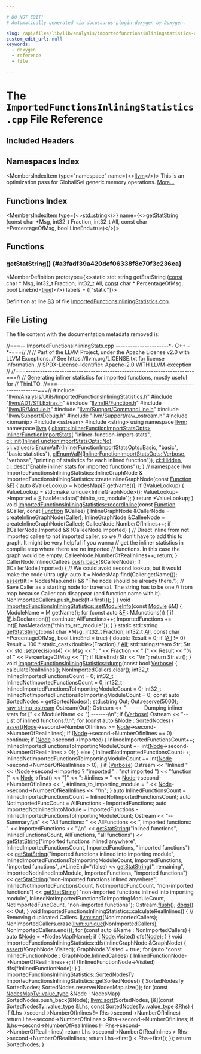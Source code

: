 ```yaml
---

# DO NOT EDIT!
# Automatically generated via docusaurus-plugin-doxygen by Doxygen.

slug: /api/files/lib/lib/analysis/importedfunctionsinliningstatistics-cpp
custom_edit_url: null
keywords:
  - doxygen
  - reference
  - file

---
```





# The `ImportedFunctionsInliningStatistics.cpp` File Reference

<DoxygenPage pluginConfig={pluginConfig}>



## Included Headers

<IncludesList>
<IncludesListItem
  filePath="llvm/Analysis/Utils/ImportedFunctionsInliningStatistics.h"
  permalink="/docs/api/files/include/include/llvm/include/llvm/analysis/include/llvm/analysis/utils/importedfunctionsinliningstatistics-h"
  isLocal="true" />
<IncludesListItem
  filePath="llvm/ADT/STLExtras.h"
  permalink="/docs/api/files/include/include/llvm/include/llvm/adt/stlextras-h"
  isLocal="true" />
<IncludesListItem
  filePath="llvm/IR/Function.h"
  permalink="/docs/api/files/include/include/llvm/include/llvm/ir/function-h"
  isLocal="true" />
<IncludesListItem
  filePath="llvm/IR/Module.h"
  permalink="/docs/api/files/include/include/llvm/include/llvm/ir/module-h"
  isLocal="true" />
<IncludesListItem
  filePath="llvm/Support/CommandLine.h"
  permalink="/docs/api/files/include/include/llvm/include/llvm/support/commandline-h"
  isLocal="true" />
<IncludesListItem
  filePath="llvm/Support/Debug.h"
  permalink="/docs/api/files/include/include/llvm/include/llvm/support/debug-h"
  isLocal="true" />
<IncludesListItem
  filePath="llvm/Support/raw_ostream.h"
  permalink="/docs/api/files/include/include/llvm/include/llvm/support/raw-ostream-h"
  isLocal="true" />
<IncludesListItem
  filePath="iomanip"
  permalink=""
  isLocal="false" />
<IncludesListItem
  filePath="sstream"
  permalink=""
  isLocal="false" />
<IncludesListItem
  filePath="string"
  permalink=""
  isLocal="false" />
</IncludesList>

## Namespaces Index

<MembersIndex>

<MembersIndexItem
  type="namespace"
  name={<><a href="/docs/api/namespaces/llvm">llvm</a></>}>
This is an optimization pass for GlobalISel generic memory operations. <a href="/docs/api/namespaces/llvm/#details">More...</a>
</MembersIndexItem>

</MembersIndex>

## Functions Index

<MembersIndex>

<MembersIndexItem
  type={<><a href="/docs/api/files/include/include/llvm/include/llvm/demangle/itaniumdemangle-h/#ae2b0d0345572d6718e219aa76d1d54edab45cffe084dd3d20d928bee85e7b0f21">std::string</a></>}
  name={<><a href="#a3fadf39a420def06338f8c70f3c236ea">getStatString</a> (const char &#42;Msg, int32&#95;t Fraction, int32&#95;t All, const char &#42;PercentageOfMsg, bool LineEnd=true)</>}>
</MembersIndexItem>

</MembersIndex>


<SectionDefinition>

## Functions

### getStatString() {#a3fadf39a420def06338f8c70f3c236ea}

<MemberDefinition
  prototype={<>static std::string getStatString (<a href="/docs/api/files/lib/lib/target/lib/target/aarch64/aarch64promoteconstant-cpp/#a90f8350fecae261c25be85d38b451bff">const</a> char &#42; Msg, int32&#95;t Fraction, int32&#95;t All, <a href="/docs/api/files/lib/lib/target/lib/target/aarch64/aarch64promoteconstant-cpp/#a90f8350fecae261c25be85d38b451bff">const</a> char &#42; PercentageOfMsg, bool LineEnd=<a href="/docs/api/files/lib/lib/analysis/basicaliasanalysis-cpp/#af6d5cafbdfc5313e65d990120021a3ec">true</a>)</>}
  labels = {["static"]}>

Definition at line <a href="#l00083">83</a> of file <a href="/docs/api/files/lib/lib/analysis/importedfunctionsinliningstatistics-cpp">ImportedFunctionsInliningStatistics.cpp</a>.
</MemberDefinition>

</SectionDefinition>

## File Listing

The file content with the documentation metadata removed is:

<ProgramListing>

<Link id="l00001" /><CodeLine lineNumber="1"><span class="doxyHighlightComment">//===-- ImportedFunctionsInliningStats.cpp ----------------------&#42;- C++ -&#42;-===//</span></CodeLine>
<Link id="l00002" /><CodeLine lineNumber="2"><span class="doxyHighlightComment">//</span></CodeLine>
<Link id="l00003" /><CodeLine lineNumber="3"><span class="doxyHighlightComment">// Part of the LLVM Project, under the Apache License v2.0 with LLVM Exceptions.</span></CodeLine>
<Link id="l00004" /><CodeLine lineNumber="4"><span class="doxyHighlightComment">// See https://llvm.org/LICENSE.txt for license information.</span></CodeLine>
<Link id="l00005" /><CodeLine lineNumber="5"><span class="doxyHighlightComment">// SPDX-License-Identifier: Apache-2.0 WITH LLVM-exception</span></CodeLine>
<Link id="l00006" /><CodeLine lineNumber="6"><span class="doxyHighlightComment">//</span></CodeLine>
<Link id="l00007" /><CodeLine lineNumber="7"><span class="doxyHighlightComment">//===----------------------------------------------------------------------===//</span></CodeLine>
<Link id="l00008" /><CodeLine lineNumber="8"><span class="doxyHighlightComment">// Generating inliner statistics for imported functions, mostly useful for</span></CodeLine>
<Link id="l00009" /><CodeLine lineNumber="9"><span class="doxyHighlightComment">// ThinLTO.</span></CodeLine>
<Link id="l00010" /><CodeLine lineNumber="10"><span class="doxyHighlightComment">//===----------------------------------------------------------------------===//</span></CodeLine>
<Link id="l00011" /><CodeLine lineNumber="11"></CodeLine>
<Link id="l00012" /><CodeLine lineNumber="12"><span class="doxyHighlightPreprocessor">#include &quot;<a href="/docs/api/files/include/include/llvm/include/llvm/analysis/include/llvm/analysis/utils/importedfunctionsinliningstatistics-h">llvm/Analysis/Utils/ImportedFunctionsInliningStatistics.h</a>&quot;</span></CodeLine>
<Link id="l00013" /><CodeLine lineNumber="13"><span class="doxyHighlightPreprocessor">#include &quot;<a href="/docs/api/files/include/include/llvm/include/llvm/adt/stlextras-h">llvm/ADT/STLExtras.h</a>&quot;</span></CodeLine>
<Link id="l00014" /><CodeLine lineNumber="14"><span class="doxyHighlightPreprocessor">#include &quot;<a href="/docs/api/files/include/include/llvm/include/llvm/ir/function-h">llvm/IR/Function.h</a>&quot;</span></CodeLine>
<Link id="l00015" /><CodeLine lineNumber="15"><span class="doxyHighlightPreprocessor">#include &quot;<a href="/docs/api/files/include/include/llvm/include/llvm/ir/module-h">llvm/IR/Module.h</a>&quot;</span></CodeLine>
<Link id="l00016" /><CodeLine lineNumber="16"><span class="doxyHighlightPreprocessor">#include &quot;<a href="/docs/api/files/include/include/llvm/include/llvm/support/commandline-h">llvm/Support/CommandLine.h</a>&quot;</span></CodeLine>
<Link id="l00017" /><CodeLine lineNumber="17"><span class="doxyHighlightPreprocessor">#include &quot;<a href="/docs/api/files/include/include/llvm/include/llvm/support/debug-h">llvm/Support/Debug.h</a>&quot;</span></CodeLine>
<Link id="l00018" /><CodeLine lineNumber="18"><span class="doxyHighlightPreprocessor">#include &quot;<a href="/docs/api/files/include/include/llvm/include/llvm/support/raw-ostream-h">llvm/Support/raw&#95;ostream.h</a>&quot;</span></CodeLine>
<Link id="l00019" /><CodeLine lineNumber="19"><span class="doxyHighlightPreprocessor">#include &lt;iomanip&gt;</span></CodeLine>
<Link id="l00020" /><CodeLine lineNumber="20"><span class="doxyHighlightPreprocessor">#include &lt;sstream&gt;</span></CodeLine>
<Link id="l00021" /><CodeLine lineNumber="21"><span class="doxyHighlightPreprocessor">#include &lt;string&gt;</span></CodeLine>
<Link id="l00022" /><CodeLine lineNumber="22"></CodeLine>
<Link id="l00023" /><CodeLine lineNumber="23"><span class="doxyHighlightKeyword">using namespace </span><span class="doxyHighlight"><a href="/docs/api/namespaces/llvm">llvm</a>;</span></CodeLine>
<Link id="l00024" /><CodeLine lineNumber="24"></CodeLine>
<Link id="l00025" /><CodeLine lineNumber="25"><span class="doxyHighlightKeyword">namespace </span><span class="doxyHighlight"><a href="/docs/api/namespaces/llvm">llvm</a> &#123;</span></CodeLine>
<Link id="l00026" /><CodeLine lineNumber="26"><span class="doxyHighlight"><a href="/docs/api/classes/llvm/cl/opt">cl::opt&lt;InlinerFunctionImportStatsOpts&gt;</a> <a href="/docs/api/namespaces/llvm/#aadbd3f8e31479a825eb9f2e0dcdd4bbf">InlinerFunctionImportStats</a>(</span></CodeLine>
<Link id="l00027" /><CodeLine lineNumber="27"><span class="doxyHighlight">    </span><span class="doxyHighlightStringLiteral">&quot;inliner-function-import-stats&quot;</span><span class="doxyHighlight">,</span></CodeLine>
<Link id="l00028" /><CodeLine lineNumber="28"><span class="doxyHighlight">    <a href="/docs/api/namespaces/llvm/cl/#ac12e6a8f3a1b511f0dee2ed6de0ae806">cl::init</a>(<a href="/docs/api/namespaces/llvm/#adacba4cb06d1dd9232ee3d2d49a44d8fabafd7322c6e97d25b6299b5d6fe8920b">InlinerFunctionImportStatsOpts::No</a>),</span></CodeLine>
<Link id="l00029" /><CodeLine lineNumber="29"><span class="doxyHighlight">    <a href="/docs/api/namespaces/llvm/cl/#a8fa743aa76b6902028f8a643dfb87171">cl::values</a>(<a href="/docs/api/files/include/include/llvm/include/llvm/support/commandline-h/#a187fd767976b311c09dff5e05ac0c1bc">clEnumValN</a>(<a href="/docs/api/namespaces/llvm/#adacba4cb06d1dd9232ee3d2d49a44d8fa972e73b7a882d0802a4e3a16946a2f94">InlinerFunctionImportStatsOpts::Basic</a>, </span><span class="doxyHighlightStringLiteral">&quot;basic&quot;</span><span class="doxyHighlight">,</span></CodeLine>
<Link id="l00030" /><CodeLine lineNumber="30"><span class="doxyHighlight">                          </span><span class="doxyHighlightStringLiteral">&quot;basic statistics&quot;</span><span class="doxyHighlight">),</span></CodeLine>
<Link id="l00031" /><CodeLine lineNumber="31"><span class="doxyHighlight">               <a href="/docs/api/files/include/include/llvm/include/llvm/support/commandline-h/#a187fd767976b311c09dff5e05ac0c1bc">clEnumValN</a>(<a href="/docs/api/namespaces/llvm/#adacba4cb06d1dd9232ee3d2d49a44d8fad4a9fa383ab700c5bdd6f31cf7df0faf">InlinerFunctionImportStatsOpts::Verbose</a>, </span><span class="doxyHighlightStringLiteral">&quot;verbose&quot;</span><span class="doxyHighlight">,</span></CodeLine>
<Link id="l00032" /><CodeLine lineNumber="32"><span class="doxyHighlight">                          </span><span class="doxyHighlightStringLiteral">&quot;printing of statistics for each inlined function&quot;</span><span class="doxyHighlight">)),</span></CodeLine>
<Link id="l00033" /><CodeLine lineNumber="33"><span class="doxyHighlight">    <a href="/docs/api/namespaces/llvm/cl/#a68075925a54790e71ca790e1d4f21a40a263ac008d8d31f13ce460395fc4cf7e6">cl::Hidden</a>, <a href="/docs/api/structs/llvm/cl/desc">cl::desc</a>(</span><span class="doxyHighlightStringLiteral">&quot;Enable inliner stats for imported functions&quot;</span><span class="doxyHighlight">));</span></CodeLine>
<Link id="l00034" /><CodeLine lineNumber="34"><span class="doxyHighlight">&#125; </span><span class="doxyHighlightComment">// namespace llvm</span></CodeLine>
<Link id="l00035" /><CodeLine lineNumber="35"></CodeLine>
<Link id="l00036" /><CodeLine lineNumber="36"><span class="doxyHighlight">ImportedFunctionsInliningStatistics::InlineGraphNode &amp;</span></CodeLine>
<Link id="l00037" /><CodeLine lineNumber="37"><span class="doxyHighlight">ImportedFunctionsInliningStatistics::createInlineGraphNode(</span><span class="doxyHighlightKeyword">const</span><span class="doxyHighlight"> <a href="/docs/api/classes/llvm/function">Function</a> &amp;<a href="/docs/api/files/lib/lib/support/md5-cpp/#a96d73bbd7af15cb1fc38c3f4a3bd82e9">F</a>) &#123;</span></CodeLine>
<Link id="l00038" /><CodeLine lineNumber="38"></CodeLine>
<Link id="l00039" /><CodeLine lineNumber="39"><span class="doxyHighlight">  </span><span class="doxyHighlightKeyword">auto</span><span class="doxyHighlight"> &amp;ValueLookup = NodesMap&#91;<a href="/docs/api/files/lib/lib/support/md5-cpp/#a96d73bbd7af15cb1fc38c3f4a3bd82e9">F</a>.getName()&#93;;</span></CodeLine>
<Link id="l00040" /><CodeLine lineNumber="40"><span class="doxyHighlight">  </span><span class="doxyHighlightKeywordFlow">if</span><span class="doxyHighlight"> (!ValueLookup) &#123;</span></CodeLine>
<Link id="l00041" /><CodeLine lineNumber="41"><span class="doxyHighlight">    ValueLookup = std::make&#95;unique&lt;InlineGraphNode&gt;();</span></CodeLine>
<Link id="l00042" /><CodeLine lineNumber="42"><span class="doxyHighlight">    ValueLookup-&gt;Imported = <a href="/docs/api/files/lib/lib/support/md5-cpp/#a96d73bbd7af15cb1fc38c3f4a3bd82e9">F</a>.hasMetadata(</span><span class="doxyHighlightStringLiteral">&quot;thinlto&#95;src&#95;module&quot;</span><span class="doxyHighlight">);</span></CodeLine>
<Link id="l00043" /><CodeLine lineNumber="43"><span class="doxyHighlight">  &#125;</span></CodeLine>
<Link id="l00044" /><CodeLine lineNumber="44"><span class="doxyHighlight">  </span><span class="doxyHighlightKeywordFlow">return</span><span class="doxyHighlight"> &#42;ValueLookup;</span></CodeLine>
<Link id="l00045" /><CodeLine lineNumber="45"><span class="doxyHighlight">&#125;</span></CodeLine>
<Link id="l00046" /><CodeLine lineNumber="46"></CodeLine>
<Link id="l00047" /><CodeLine lineNumber="47" lineLink="/docs/api/classes/llvm/importedfunctionsinliningstatistics/#a869c36ec45c584dfa6f3d914d230b15f"><span class="doxyHighlightKeywordType">void</span><span class="doxyHighlight"> <a href="/docs/api/classes/llvm/importedfunctionsinliningstatistics/#a869c36ec45c584dfa6f3d914d230b15f">ImportedFunctionsInliningStatistics::recordInline</a>(</span><span class="doxyHighlightKeyword">const</span><span class="doxyHighlight"> <a href="/docs/api/classes/llvm/function">Function</a> &amp;Caller,</span></CodeLine>
<Link id="l00048" /><CodeLine lineNumber="48"><span class="doxyHighlight">                                                       </span><span class="doxyHighlightKeyword">const</span><span class="doxyHighlight"> <a href="/docs/api/classes/llvm/function">Function</a> &amp;Callee) &#123;</span></CodeLine>
<Link id="l00049" /><CodeLine lineNumber="49"></CodeLine>
<Link id="l00050" /><CodeLine lineNumber="50"><span class="doxyHighlight">  InlineGraphNode &amp;CallerNode = createInlineGraphNode(Caller);</span></CodeLine>
<Link id="l00051" /><CodeLine lineNumber="51"><span class="doxyHighlight">  InlineGraphNode &amp;CalleeNode = createInlineGraphNode(Callee);</span></CodeLine>
<Link id="l00052" /><CodeLine lineNumber="52"><span class="doxyHighlight">  CalleeNode.NumberOfInlines++;</span></CodeLine>
<Link id="l00053" /><CodeLine lineNumber="53"></CodeLine>
<Link id="l00054" /><CodeLine lineNumber="54"><span class="doxyHighlight">  </span><span class="doxyHighlightKeywordFlow">if</span><span class="doxyHighlight"> (!CallerNode.Imported &amp;&amp; !CalleeNode.Imported) &#123;</span></CodeLine>
<Link id="l00055" /><CodeLine lineNumber="55"><span class="doxyHighlight">    </span><span class="doxyHighlightComment">// Direct inline from not imported callee to not imported caller, so we</span></CodeLine>
<Link id="l00056" /><CodeLine lineNumber="56"><span class="doxyHighlight">    </span><span class="doxyHighlightComment">// don&#39;t have to add this to graph. It might be very helpful if you wanna</span></CodeLine>
<Link id="l00057" /><CodeLine lineNumber="57"><span class="doxyHighlight">    </span><span class="doxyHighlightComment">// get the inliner statistics in compile step where there are no imported</span></CodeLine>
<Link id="l00058" /><CodeLine lineNumber="58"><span class="doxyHighlight">    </span><span class="doxyHighlightComment">// functions. In this case the graph would be empty.</span></CodeLine>
<Link id="l00059" /><CodeLine lineNumber="59"><span class="doxyHighlight">    CalleeNode.NumberOfRealInlines++;</span></CodeLine>
<Link id="l00060" /><CodeLine lineNumber="60"><span class="doxyHighlight">    </span><span class="doxyHighlightKeywordFlow">return</span><span class="doxyHighlight">;</span></CodeLine>
<Link id="l00061" /><CodeLine lineNumber="61"><span class="doxyHighlight">  &#125;</span></CodeLine>
<Link id="l00062" /><CodeLine lineNumber="62"></CodeLine>
<Link id="l00063" /><CodeLine lineNumber="63"><span class="doxyHighlight">  CallerNode.InlinedCallees.<a href="/docs/api/classes/llvm/smallvectortemplatebase/#af42bfbc067df27c19ee2fc859df58799">push&#95;back</a>(&amp;CalleeNode);</span></CodeLine>
<Link id="l00064" /><CodeLine lineNumber="64"><span class="doxyHighlight">  </span><span class="doxyHighlightKeywordFlow">if</span><span class="doxyHighlight"> (!CallerNode.Imported) &#123;</span></CodeLine>
<Link id="l00065" /><CodeLine lineNumber="65"><span class="doxyHighlight">    </span><span class="doxyHighlightComment">// We could avoid second lookup, but it would make the code ultra ugly.</span></CodeLine>
<Link id="l00066" /><CodeLine lineNumber="66"><span class="doxyHighlight">    </span><span class="doxyHighlightKeyword">auto</span><span class="doxyHighlight"> It = NodesMap.find(Caller.getName());</span></CodeLine>
<Link id="l00067" /><CodeLine lineNumber="67"><span class="doxyHighlight">    <a href="/docs/api/files/lib/lib/target/lib/target/amdgpu/silowercontrolflow-cpp/#a4868c5d81c5ccc98c47aeab6244346a0">assert</a>(It != NodesMap.end() &amp;&amp; </span><span class="doxyHighlightStringLiteral">&quot;The node should be already there.&quot;</span><span class="doxyHighlight">);</span></CodeLine>
<Link id="l00068" /><CodeLine lineNumber="68"><span class="doxyHighlight">    </span><span class="doxyHighlightComment">// Save Caller as a starting node for traversal. The string has to be one</span></CodeLine>
<Link id="l00069" /><CodeLine lineNumber="69"><span class="doxyHighlight">    </span><span class="doxyHighlightComment">// from map because Caller can disappear (and function name with it).</span></CodeLine>
<Link id="l00070" /><CodeLine lineNumber="70"><span class="doxyHighlight">    NonImportedCallers.push&#95;back(It-&gt;first());</span></CodeLine>
<Link id="l00071" /><CodeLine lineNumber="71"><span class="doxyHighlight">  &#125;</span></CodeLine>
<Link id="l00072" /><CodeLine lineNumber="72"><span class="doxyHighlight">&#125;</span></CodeLine>
<Link id="l00073" /><CodeLine lineNumber="73"></CodeLine>
<Link id="l00074" /><CodeLine lineNumber="74" lineLink="/docs/api/classes/llvm/importedfunctionsinliningstatistics/#a00fe0b2043a8218ede17ada91d286272"><span class="doxyHighlightKeywordType">void</span><span class="doxyHighlight"> <a href="/docs/api/classes/llvm/importedfunctionsinliningstatistics/#a00fe0b2043a8218ede17ada91d286272">ImportedFunctionsInliningStatistics::setModuleInfo</a>(</span><span class="doxyHighlightKeyword">const</span><span class="doxyHighlight"> <a href="/docs/api/classes/llvm/module">Module</a> &amp;M) &#123;</span></CodeLine>
<Link id="l00075" /><CodeLine lineNumber="75"><span class="doxyHighlight">  ModuleName = M.getName();</span></CodeLine>
<Link id="l00076" /><CodeLine lineNumber="76"><span class="doxyHighlight">  </span><span class="doxyHighlightKeywordFlow">for</span><span class="doxyHighlight"> (</span><span class="doxyHighlightKeyword">const</span><span class="doxyHighlight"> </span><span class="doxyHighlightKeyword">auto</span><span class="doxyHighlight"> &amp;<a href="/docs/api/files/lib/lib/support/md5-cpp/#a96d73bbd7af15cb1fc38c3f4a3bd82e9">F</a> : M.functions()) &#123;</span></CodeLine>
<Link id="l00077" /><CodeLine lineNumber="77"><span class="doxyHighlight">    </span><span class="doxyHighlightKeywordFlow">if</span><span class="doxyHighlight"> (<a href="/docs/api/files/lib/lib/support/md5-cpp/#a96d73bbd7af15cb1fc38c3f4a3bd82e9">F</a>.isDeclaration())</span></CodeLine>
<Link id="l00078" /><CodeLine lineNumber="78"><span class="doxyHighlight">      </span><span class="doxyHighlightKeywordFlow">continue</span><span class="doxyHighlight">;</span></CodeLine>
<Link id="l00079" /><CodeLine lineNumber="79"><span class="doxyHighlight">    AllFunctions++;</span></CodeLine>
<Link id="l00080" /><CodeLine lineNumber="80"><span class="doxyHighlight">    ImportedFunctions += int(<a href="/docs/api/files/lib/lib/support/md5-cpp/#a96d73bbd7af15cb1fc38c3f4a3bd82e9">F</a>.hasMetadata(</span><span class="doxyHighlightStringLiteral">&quot;thinlto&#95;src&#95;module&quot;</span><span class="doxyHighlight">));</span></CodeLine>
<Link id="l00081" /><CodeLine lineNumber="81"><span class="doxyHighlight">  &#125;</span></CodeLine>
<Link id="l00082" /><CodeLine lineNumber="82"><span class="doxyHighlight">&#125;</span></CodeLine>
<Link id="l00083" /><CodeLine lineNumber="83" lineLink="#a3fadf39a420def06338f8c70f3c236ea"><span class="doxyHighlightKeyword">static</span><span class="doxyHighlight"> std::string <a href="#a3fadf39a420def06338f8c70f3c236ea">getStatString</a>(</span><span class="doxyHighlightKeyword">const</span><span class="doxyHighlight"> </span><span class="doxyHighlightKeywordType">char</span><span class="doxyHighlight"> &#42;Msg, int32&#95;t Fraction, int32&#95;t <a href="/docs/api/namespaces/llvm/#a230980cf62b697d22ffdda32f6118e27ab1c94ca2fbc3e78fc30069c8d0f01680">All</a>,</span></CodeLine>
<Link id="l00084" /><CodeLine lineNumber="84"><span class="doxyHighlight">                                 </span><span class="doxyHighlightKeyword">const</span><span class="doxyHighlight"> </span><span class="doxyHighlightKeywordType">char</span><span class="doxyHighlight"> &#42;PercentageOfMsg,</span></CodeLine>
<Link id="l00085" /><CodeLine lineNumber="85"><span class="doxyHighlight">                                 </span><span class="doxyHighlightKeywordType">bool</span><span class="doxyHighlight"> LineEnd = </span><span class="doxyHighlightKeyword">true</span><span class="doxyHighlight">) &#123;</span></CodeLine>
<Link id="l00086" /><CodeLine lineNumber="86"><span class="doxyHighlight">  </span><span class="doxyHighlightKeywordType">double</span><span class="doxyHighlight"> Result = 0;</span></CodeLine>
<Link id="l00087" /><CodeLine lineNumber="87"><span class="doxyHighlight">  </span><span class="doxyHighlightKeywordFlow">if</span><span class="doxyHighlight"> (<a href="/docs/api/namespaces/llvm/#a230980cf62b697d22ffdda32f6118e27ab1c94ca2fbc3e78fc30069c8d0f01680">All</a> != 0)</span></CodeLine>
<Link id="l00088" /><CodeLine lineNumber="88"><span class="doxyHighlight">    Result = 100 &#42; </span><span class="doxyHighlightKeyword">static&#95;cast&lt;</span><span class="doxyHighlightKeywordType">double</span><span class="doxyHighlightKeyword">&gt;</span><span class="doxyHighlight">(Fraction) / <a href="/docs/api/namespaces/llvm/#a230980cf62b697d22ffdda32f6118e27ab1c94ca2fbc3e78fc30069c8d0f01680">All</a>;</span></CodeLine>
<Link id="l00089" /><CodeLine lineNumber="89"></CodeLine>
<Link id="l00090" /><CodeLine lineNumber="90"><span class="doxyHighlight">  std::stringstream Str;</span></CodeLine>
<Link id="l00091" /><CodeLine lineNumber="91"><span class="doxyHighlight">  Str &lt;&lt; std::setprecision(4) &lt;&lt; Msg &lt;&lt; </span><span class="doxyHighlightStringLiteral">&quot;: &quot;</span><span class="doxyHighlight"> &lt;&lt; Fraction &lt;&lt; </span><span class="doxyHighlightStringLiteral">&quot; &#91;&quot;</span><span class="doxyHighlight"> &lt;&lt; Result</span></CodeLine>
<Link id="l00092" /><CodeLine lineNumber="92"><span class="doxyHighlight">      &lt;&lt; </span><span class="doxyHighlightStringLiteral">&quot;% of &quot;</span><span class="doxyHighlight"> &lt;&lt; PercentageOfMsg &lt;&lt; </span><span class="doxyHighlightStringLiteral">&quot;&#93;&quot;</span><span class="doxyHighlight">;</span></CodeLine>
<Link id="l00093" /><CodeLine lineNumber="93"><span class="doxyHighlight">  </span><span class="doxyHighlightKeywordFlow">if</span><span class="doxyHighlight"> (LineEnd)</span></CodeLine>
<Link id="l00094" /><CodeLine lineNumber="94"><span class="doxyHighlight">    Str &lt;&lt; </span><span class="doxyHighlightStringLiteral">&quot;\\n&quot;</span><span class="doxyHighlight">;</span></CodeLine>
<Link id="l00095" /><CodeLine lineNumber="95"><span class="doxyHighlight">  </span><span class="doxyHighlightKeywordFlow">return</span><span class="doxyHighlight"> Str.str();</span></CodeLine>
<Link id="l00096" /><CodeLine lineNumber="96"><span class="doxyHighlight">&#125;</span></CodeLine>
<Link id="l00097" /><CodeLine lineNumber="97"></CodeLine>
<Link id="l00098" /><CodeLine lineNumber="98" lineLink="/docs/api/classes/llvm/importedfunctionsinliningstatistics/#a776e5ef304e07acc5bbbf585443459a4"><span class="doxyHighlightKeywordType">void</span><span class="doxyHighlight"> <a href="/docs/api/classes/llvm/importedfunctionsinliningstatistics/#a776e5ef304e07acc5bbbf585443459a4">ImportedFunctionsInliningStatistics::dump</a>(</span><span class="doxyHighlightKeyword">const</span><span class="doxyHighlight"> </span><span class="doxyHighlightKeywordType">bool</span><span class="doxyHighlight"> <a href="/docs/api/namespaces/llvm/#adacba4cb06d1dd9232ee3d2d49a44d8fad4a9fa383ab700c5bdd6f31cf7df0faf">Verbose</a>) &#123;</span></CodeLine>
<Link id="l00099" /><CodeLine lineNumber="99"><span class="doxyHighlight">  calculateRealInlines();</span></CodeLine>
<Link id="l00100" /><CodeLine lineNumber="100"><span class="doxyHighlight">  NonImportedCallers.clear();</span></CodeLine>
<Link id="l00101" /><CodeLine lineNumber="101"></CodeLine>
<Link id="l00102" /><CodeLine lineNumber="102"><span class="doxyHighlight">  int32&#95;t InlinedImportedFunctionsCount = 0;</span></CodeLine>
<Link id="l00103" /><CodeLine lineNumber="103"><span class="doxyHighlight">  int32&#95;t InlinedNotImportedFunctionsCount = 0;</span></CodeLine>
<Link id="l00104" /><CodeLine lineNumber="104"></CodeLine>
<Link id="l00105" /><CodeLine lineNumber="105"><span class="doxyHighlight">  int32&#95;t InlinedImportedFunctionsToImportingModuleCount = 0;</span></CodeLine>
<Link id="l00106" /><CodeLine lineNumber="106"><span class="doxyHighlight">  int32&#95;t InlinedNotImportedFunctionsToImportingModuleCount = 0;</span></CodeLine>
<Link id="l00107" /><CodeLine lineNumber="107"></CodeLine>
<Link id="l00108" /><CodeLine lineNumber="108"><span class="doxyHighlight">  </span><span class="doxyHighlightKeyword">const</span><span class="doxyHighlight"> </span><span class="doxyHighlightKeyword">auto</span><span class="doxyHighlight"> SortedNodes = getSortedNodes();</span></CodeLine>
<Link id="l00109" /><CodeLine lineNumber="109"><span class="doxyHighlight">  std::string Out;</span></CodeLine>
<Link id="l00110" /><CodeLine lineNumber="110"><span class="doxyHighlight">  Out.reserve(5000);</span></CodeLine>
<Link id="l00111" /><CodeLine lineNumber="111"><span class="doxyHighlight">  <a href="/docs/api/classes/llvm/raw-string-ostream">raw&#95;string&#95;ostream</a> Ostream(Out);</span></CodeLine>
<Link id="l00112" /><CodeLine lineNumber="112"></CodeLine>
<Link id="l00113" /><CodeLine lineNumber="113"><span class="doxyHighlight">  Ostream &lt;&lt; </span><span class="doxyHighlightStringLiteral">&quot;------- Dumping inliner stats for &#91;&quot;</span><span class="doxyHighlight"> &lt;&lt; ModuleName</span></CodeLine>
<Link id="l00114" /><CodeLine lineNumber="114"><span class="doxyHighlight">          &lt;&lt; </span><span class="doxyHighlightStringLiteral">&quot;&#93; -------\\n&quot;</span><span class="doxyHighlight">;</span></CodeLine>
<Link id="l00115" /><CodeLine lineNumber="115"></CodeLine>
<Link id="l00116" /><CodeLine lineNumber="116"><span class="doxyHighlight">  </span><span class="doxyHighlightKeywordFlow">if</span><span class="doxyHighlight"> (<a href="/docs/api/namespaces/llvm/#adacba4cb06d1dd9232ee3d2d49a44d8fad4a9fa383ab700c5bdd6f31cf7df0faf">Verbose</a>)</span></CodeLine>
<Link id="l00117" /><CodeLine lineNumber="117"><span class="doxyHighlight">    Ostream &lt;&lt; </span><span class="doxyHighlightStringLiteral">&quot;-- List of inlined functions:\\n&quot;</span><span class="doxyHighlight">;</span></CodeLine>
<Link id="l00118" /><CodeLine lineNumber="118"></CodeLine>
<Link id="l00119" /><CodeLine lineNumber="119"><span class="doxyHighlight">  </span><span class="doxyHighlightKeywordFlow">for</span><span class="doxyHighlight"> (</span><span class="doxyHighlightKeyword">const</span><span class="doxyHighlight"> </span><span class="doxyHighlightKeyword">auto</span><span class="doxyHighlight"> &amp;<a href="/docs/api/classes/node">Node</a> : SortedNodes) &#123;</span></CodeLine>
<Link id="l00120" /><CodeLine lineNumber="120"><span class="doxyHighlight">    <a href="/docs/api/files/lib/lib/target/lib/target/amdgpu/silowercontrolflow-cpp/#a4868c5d81c5ccc98c47aeab6244346a0">assert</a>(<a href="/docs/api/classes/node">Node</a>-&gt;second-&gt;NumberOfInlines &gt;= <a href="/docs/api/classes/node">Node</a>-&gt;second-&gt;NumberOfRealInlines);</span></CodeLine>
<Link id="l00121" /><CodeLine lineNumber="121"><span class="doxyHighlight">    </span><span class="doxyHighlightKeywordFlow">if</span><span class="doxyHighlight"> (<a href="/docs/api/classes/node">Node</a>-&gt;second-&gt;NumberOfInlines == 0)</span></CodeLine>
<Link id="l00122" /><CodeLine lineNumber="122"><span class="doxyHighlight">      </span><span class="doxyHighlightKeywordFlow">continue</span><span class="doxyHighlight">;</span></CodeLine>
<Link id="l00123" /><CodeLine lineNumber="123"></CodeLine>
<Link id="l00124" /><CodeLine lineNumber="124"><span class="doxyHighlight">    </span><span class="doxyHighlightKeywordFlow">if</span><span class="doxyHighlight"> (<a href="/docs/api/classes/node">Node</a>-&gt;second-&gt;Imported) &#123;</span></CodeLine>
<Link id="l00125" /><CodeLine lineNumber="125"><span class="doxyHighlight">      InlinedImportedFunctionsCount++;</span></CodeLine>
<Link id="l00126" /><CodeLine lineNumber="126"><span class="doxyHighlight">      InlinedImportedFunctionsToImportingModuleCount +=</span></CodeLine>
<Link id="l00127" /><CodeLine lineNumber="127"><span class="doxyHighlight">          int(<a href="/docs/api/classes/node">Node</a>-&gt;second-&gt;NumberOfRealInlines &gt; 0);</span></CodeLine>
<Link id="l00128" /><CodeLine lineNumber="128"><span class="doxyHighlight">    &#125; </span><span class="doxyHighlightKeywordFlow">else</span><span class="doxyHighlight"> &#123;</span></CodeLine>
<Link id="l00129" /><CodeLine lineNumber="129"><span class="doxyHighlight">      InlinedNotImportedFunctionsCount++;</span></CodeLine>
<Link id="l00130" /><CodeLine lineNumber="130"><span class="doxyHighlight">      InlinedNotImportedFunctionsToImportingModuleCount +=</span></CodeLine>
<Link id="l00131" /><CodeLine lineNumber="131"><span class="doxyHighlight">          int(<a href="/docs/api/classes/node">Node</a>-&gt;second-&gt;NumberOfRealInlines &gt; 0);</span></CodeLine>
<Link id="l00132" /><CodeLine lineNumber="132"><span class="doxyHighlight">    &#125;</span></CodeLine>
<Link id="l00133" /><CodeLine lineNumber="133"></CodeLine>
<Link id="l00134" /><CodeLine lineNumber="134"><span class="doxyHighlight">    </span><span class="doxyHighlightKeywordFlow">if</span><span class="doxyHighlight"> (<a href="/docs/api/namespaces/llvm/#adacba4cb06d1dd9232ee3d2d49a44d8fad4a9fa383ab700c5bdd6f31cf7df0faf">Verbose</a>)</span></CodeLine>
<Link id="l00135" /><CodeLine lineNumber="135"><span class="doxyHighlight">      Ostream &lt;&lt; </span><span class="doxyHighlightStringLiteral">&quot;Inlined &quot;</span></CodeLine>
<Link id="l00136" /><CodeLine lineNumber="136"><span class="doxyHighlight">              &lt;&lt; (<a href="/docs/api/classes/node">Node</a>-&gt;second-&gt;Imported ? </span><span class="doxyHighlightStringLiteral">&quot;imported &quot;</span><span class="doxyHighlight"> : </span><span class="doxyHighlightStringLiteral">&quot;not imported &quot;</span><span class="doxyHighlight">)</span></CodeLine>
<Link id="l00137" /><CodeLine lineNumber="137"><span class="doxyHighlight">              &lt;&lt; </span><span class="doxyHighlightStringLiteral">&quot;function &#91;&quot;</span><span class="doxyHighlight"> &lt;&lt; <a href="/docs/api/classes/node">Node</a>-&gt;first() &lt;&lt; </span><span class="doxyHighlightStringLiteral">&quot;&#93;&quot;</span></CodeLine>
<Link id="l00138" /><CodeLine lineNumber="138"><span class="doxyHighlight">              &lt;&lt; </span><span class="doxyHighlightStringLiteral">&quot;: #inlines = &quot;</span><span class="doxyHighlight"> &lt;&lt; <a href="/docs/api/classes/node">Node</a>-&gt;second-&gt;NumberOfInlines</span></CodeLine>
<Link id="l00139" /><CodeLine lineNumber="139"><span class="doxyHighlight">              &lt;&lt; </span><span class="doxyHighlightStringLiteral">&quot;, #inlines&#95;to&#95;importing&#95;module = &quot;</span></CodeLine>
<Link id="l00140" /><CodeLine lineNumber="140"><span class="doxyHighlight">              &lt;&lt; <a href="/docs/api/classes/node">Node</a>-&gt;second-&gt;NumberOfRealInlines &lt;&lt; </span><span class="doxyHighlightStringLiteral">&quot;\\n&quot;</span><span class="doxyHighlight">;</span></CodeLine>
<Link id="l00141" /><CodeLine lineNumber="141"><span class="doxyHighlight">  &#125;</span></CodeLine>
<Link id="l00142" /><CodeLine lineNumber="142"></CodeLine>
<Link id="l00143" /><CodeLine lineNumber="143"><span class="doxyHighlight">  </span><span class="doxyHighlightKeyword">auto</span><span class="doxyHighlight"> InlinedFunctionsCount =</span></CodeLine>
<Link id="l00144" /><CodeLine lineNumber="144"><span class="doxyHighlight">      InlinedImportedFunctionsCount + InlinedNotImportedFunctionsCount;</span></CodeLine>
<Link id="l00145" /><CodeLine lineNumber="145"><span class="doxyHighlight">  </span><span class="doxyHighlightKeyword">auto</span><span class="doxyHighlight"> NotImportedFuncCount = AllFunctions - ImportedFunctions;</span></CodeLine>
<Link id="l00146" /><CodeLine lineNumber="146"><span class="doxyHighlight">  </span><span class="doxyHighlightKeyword">auto</span><span class="doxyHighlight"> ImportedNotInlinedIntoModule =</span></CodeLine>
<Link id="l00147" /><CodeLine lineNumber="147"><span class="doxyHighlight">      ImportedFunctions - InlinedImportedFunctionsToImportingModuleCount;</span></CodeLine>
<Link id="l00148" /><CodeLine lineNumber="148"></CodeLine>
<Link id="l00149" /><CodeLine lineNumber="149"><span class="doxyHighlight">  Ostream &lt;&lt; </span><span class="doxyHighlightStringLiteral">&quot;-- Summary:\\n&quot;</span></CodeLine>
<Link id="l00150" /><CodeLine lineNumber="150"><span class="doxyHighlight">          &lt;&lt; </span><span class="doxyHighlightStringLiteral">&quot;All functions: &quot;</span><span class="doxyHighlight"> &lt;&lt; AllFunctions</span></CodeLine>
<Link id="l00151" /><CodeLine lineNumber="151"><span class="doxyHighlight">          &lt;&lt; </span><span class="doxyHighlightStringLiteral">&quot;, imported functions: &quot;</span><span class="doxyHighlight"> &lt;&lt; ImportedFunctions &lt;&lt; </span><span class="doxyHighlightStringLiteral">&quot;\\n&quot;</span></CodeLine>
<Link id="l00152" /><CodeLine lineNumber="152"><span class="doxyHighlight">          &lt;&lt; <a href="#a3fadf39a420def06338f8c70f3c236ea">getStatString</a>(</span><span class="doxyHighlightStringLiteral">&quot;inlined functions&quot;</span><span class="doxyHighlight">, InlinedFunctionsCount,</span></CodeLine>
<Link id="l00153" /><CodeLine lineNumber="153"><span class="doxyHighlight">                           AllFunctions, </span><span class="doxyHighlightStringLiteral">&quot;all functions&quot;</span><span class="doxyHighlight">)</span></CodeLine>
<Link id="l00154" /><CodeLine lineNumber="154"><span class="doxyHighlight">          &lt;&lt; <a href="#a3fadf39a420def06338f8c70f3c236ea">getStatString</a>(</span><span class="doxyHighlightStringLiteral">&quot;imported functions inlined anywhere&quot;</span><span class="doxyHighlight">,</span></CodeLine>
<Link id="l00155" /><CodeLine lineNumber="155"><span class="doxyHighlight">                           InlinedImportedFunctionsCount, ImportedFunctions,</span></CodeLine>
<Link id="l00156" /><CodeLine lineNumber="156"><span class="doxyHighlight">                           </span><span class="doxyHighlightStringLiteral">&quot;imported functions&quot;</span><span class="doxyHighlight">)</span></CodeLine>
<Link id="l00157" /><CodeLine lineNumber="157"><span class="doxyHighlight">          &lt;&lt; <a href="#a3fadf39a420def06338f8c70f3c236ea">getStatString</a>(</span><span class="doxyHighlightStringLiteral">&quot;imported functions inlined into importing module&quot;</span><span class="doxyHighlight">,</span></CodeLine>
<Link id="l00158" /><CodeLine lineNumber="158"><span class="doxyHighlight">                           InlinedImportedFunctionsToImportingModuleCount,</span></CodeLine>
<Link id="l00159" /><CodeLine lineNumber="159"><span class="doxyHighlight">                           ImportedFunctions, </span><span class="doxyHighlightStringLiteral">&quot;imported functions&quot;</span><span class="doxyHighlight">,</span></CodeLine>
<Link id="l00160" /><CodeLine lineNumber="160"><span class="doxyHighlight">                           </span><span class="doxyHighlightComment">/&#42;LineEnd=&#42;/</span><span class="doxyHighlightKeyword">false</span><span class="doxyHighlight">)</span></CodeLine>
<Link id="l00161" /><CodeLine lineNumber="161"><span class="doxyHighlight">          &lt;&lt; <a href="#a3fadf39a420def06338f8c70f3c236ea">getStatString</a>(</span><span class="doxyHighlightStringLiteral">&quot;, remaining&quot;</span><span class="doxyHighlight">, ImportedNotInlinedIntoModule,</span></CodeLine>
<Link id="l00162" /><CodeLine lineNumber="162"><span class="doxyHighlight">                           ImportedFunctions, </span><span class="doxyHighlightStringLiteral">&quot;imported functions&quot;</span><span class="doxyHighlight">)</span></CodeLine>
<Link id="l00163" /><CodeLine lineNumber="163"><span class="doxyHighlight">          &lt;&lt; <a href="#a3fadf39a420def06338f8c70f3c236ea">getStatString</a>(</span><span class="doxyHighlightStringLiteral">&quot;non-imported functions inlined anywhere&quot;</span><span class="doxyHighlight">,</span></CodeLine>
<Link id="l00164" /><CodeLine lineNumber="164"><span class="doxyHighlight">                           InlinedNotImportedFunctionsCount,</span></CodeLine>
<Link id="l00165" /><CodeLine lineNumber="165"><span class="doxyHighlight">                           NotImportedFuncCount, </span><span class="doxyHighlightStringLiteral">&quot;non-imported functions&quot;</span><span class="doxyHighlight">)</span></CodeLine>
<Link id="l00166" /><CodeLine lineNumber="166"><span class="doxyHighlight">          &lt;&lt; <a href="#a3fadf39a420def06338f8c70f3c236ea">getStatString</a>(</span></CodeLine>
<Link id="l00167" /><CodeLine lineNumber="167"><span class="doxyHighlight">                 </span><span class="doxyHighlightStringLiteral">&quot;non-imported functions inlined into importing module&quot;</span><span class="doxyHighlight">,</span></CodeLine>
<Link id="l00168" /><CodeLine lineNumber="168"><span class="doxyHighlight">                 InlinedNotImportedFunctionsToImportingModuleCount,</span></CodeLine>
<Link id="l00169" /><CodeLine lineNumber="169"><span class="doxyHighlight">                 NotImportedFuncCount, </span><span class="doxyHighlightStringLiteral">&quot;non-imported functions&quot;</span><span class="doxyHighlight">);</span></CodeLine>
<Link id="l00170" /><CodeLine lineNumber="170"><span class="doxyHighlight">  Ostream.<a href="/docs/api/classes/llvm/raw-ostream/#a520bdf57dfe3e73abb53d482893f0a27">flush</a>();</span></CodeLine>
<Link id="l00171" /><CodeLine lineNumber="171"><span class="doxyHighlight">  <a href="/docs/api/namespaces/llvm/#a7c46c742c31be54870e2038048e6b391">dbgs</a>() &lt;&lt; Out;</span></CodeLine>
<Link id="l00172" /><CodeLine lineNumber="172"><span class="doxyHighlight">&#125;</span></CodeLine>
<Link id="l00173" /><CodeLine lineNumber="173"></CodeLine>
<Link id="l00174" /><CodeLine lineNumber="174"><span class="doxyHighlightKeywordType">void</span><span class="doxyHighlight"> ImportedFunctionsInliningStatistics::calculateRealInlines() &#123;</span></CodeLine>
<Link id="l00175" /><CodeLine lineNumber="175"><span class="doxyHighlight">  </span><span class="doxyHighlightComment">// Removing duplicated Callers.</span></CodeLine>
<Link id="l00176" /><CodeLine lineNumber="176"><span class="doxyHighlight">  <a href="/docs/api/namespaces/llvm/#a74cdbd1e4f731e7d7cd83461b8b1de0b">llvm::sort</a>(NonImportedCallers);</span></CodeLine>
<Link id="l00177" /><CodeLine lineNumber="177"><span class="doxyHighlight">  NonImportedCallers.erase(<a href="/docs/api/namespaces/llvm/#a48f85da577c6ce7d9aed90437dc0d07c">llvm::unique</a>(NonImportedCallers),</span></CodeLine>
<Link id="l00178" /><CodeLine lineNumber="178"><span class="doxyHighlight">                           NonImportedCallers.end());</span></CodeLine>
<Link id="l00179" /><CodeLine lineNumber="179"></CodeLine>
<Link id="l00180" /><CodeLine lineNumber="180"><span class="doxyHighlight">  </span><span class="doxyHighlightKeywordFlow">for</span><span class="doxyHighlight"> (</span><span class="doxyHighlightKeyword">const</span><span class="doxyHighlight"> </span><span class="doxyHighlightKeyword">auto</span><span class="doxyHighlight"> &amp;Name : NonImportedCallers) &#123;</span></CodeLine>
<Link id="l00181" /><CodeLine lineNumber="181"><span class="doxyHighlight">    </span><span class="doxyHighlightKeyword">auto</span><span class="doxyHighlight"> &amp;<a href="/docs/api/classes/node">Node</a> = &#42;NodesMap&#91;Name&#93;;</span></CodeLine>
<Link id="l00182" /><CodeLine lineNumber="182"><span class="doxyHighlight">    </span><span class="doxyHighlightKeywordFlow">if</span><span class="doxyHighlight"> (!<a href="/docs/api/classes/node">Node</a>.Visited)</span></CodeLine>
<Link id="l00183" /><CodeLine lineNumber="183"><span class="doxyHighlight">      dfs(<a href="/docs/api/classes/node">Node</a>);</span></CodeLine>
<Link id="l00184" /><CodeLine lineNumber="184"><span class="doxyHighlight">  &#125;</span></CodeLine>
<Link id="l00185" /><CodeLine lineNumber="185"><span class="doxyHighlight">&#125;</span></CodeLine>
<Link id="l00186" /><CodeLine lineNumber="186"></CodeLine>
<Link id="l00187" /><CodeLine lineNumber="187"><span class="doxyHighlightKeywordType">void</span><span class="doxyHighlight"> ImportedFunctionsInliningStatistics::dfs(InlineGraphNode &amp;GraphNode) &#123;</span></CodeLine>
<Link id="l00188" /><CodeLine lineNumber="188"><span class="doxyHighlight">  <a href="/docs/api/files/lib/lib/target/lib/target/amdgpu/silowercontrolflow-cpp/#a4868c5d81c5ccc98c47aeab6244346a0">assert</a>(!GraphNode.Visited);</span></CodeLine>
<Link id="l00189" /><CodeLine lineNumber="189"><span class="doxyHighlight">  GraphNode.Visited = </span><span class="doxyHighlightKeyword">true</span><span class="doxyHighlight">;</span></CodeLine>
<Link id="l00190" /><CodeLine lineNumber="190"><span class="doxyHighlight">  </span><span class="doxyHighlightKeywordFlow">for</span><span class="doxyHighlight"> (</span><span class="doxyHighlightKeyword">auto</span><span class="doxyHighlight"> &#42;</span><span class="doxyHighlightKeyword">const</span><span class="doxyHighlight"> InlinedFunctionNode : GraphNode.InlinedCallees) &#123;</span></CodeLine>
<Link id="l00191" /><CodeLine lineNumber="191"><span class="doxyHighlight">    InlinedFunctionNode-&gt;NumberOfRealInlines++;</span></CodeLine>
<Link id="l00192" /><CodeLine lineNumber="192"><span class="doxyHighlight">    </span><span class="doxyHighlightKeywordFlow">if</span><span class="doxyHighlight"> (!InlinedFunctionNode-&gt;Visited)</span></CodeLine>
<Link id="l00193" /><CodeLine lineNumber="193"><span class="doxyHighlight">      dfs(&#42;InlinedFunctionNode);</span></CodeLine>
<Link id="l00194" /><CodeLine lineNumber="194"><span class="doxyHighlight">  &#125;</span></CodeLine>
<Link id="l00195" /><CodeLine lineNumber="195"><span class="doxyHighlight">&#125;</span></CodeLine>
<Link id="l00196" /><CodeLine lineNumber="196"></CodeLine>
<Link id="l00197" /><CodeLine lineNumber="197"><span class="doxyHighlight">ImportedFunctionsInliningStatistics::SortedNodesTy</span></CodeLine>
<Link id="l00198" /><CodeLine lineNumber="198"><span class="doxyHighlight">ImportedFunctionsInliningStatistics::getSortedNodes() &#123;</span></CodeLine>
<Link id="l00199" /><CodeLine lineNumber="199"><span class="doxyHighlight">  SortedNodesTy SortedNodes;</span></CodeLine>
<Link id="l00200" /><CodeLine lineNumber="200"><span class="doxyHighlight">  SortedNodes.reserve(NodesMap.size());</span></CodeLine>
<Link id="l00201" /><CodeLine lineNumber="201"><span class="doxyHighlight">  </span><span class="doxyHighlightKeywordFlow">for</span><span class="doxyHighlight"> (</span><span class="doxyHighlightKeyword">const</span><span class="doxyHighlight"> <a href="/docs/api/classes/llvm/stringmap/#aa88257a78f38ec0829087713375505dd">NodesMapTy::value&#95;type</a> &amp;Node : NodesMap)</span></CodeLine>
<Link id="l00202" /><CodeLine lineNumber="202"><span class="doxyHighlight">    SortedNodes.push&#95;back(&amp;Node);</span></CodeLine>
<Link id="l00203" /><CodeLine lineNumber="203"></CodeLine>
<Link id="l00204" /><CodeLine lineNumber="204"><span class="doxyHighlight">  <a href="/docs/api/namespaces/llvm/#a74cdbd1e4f731e7d7cd83461b8b1de0b">llvm::sort</a>(SortedNodes, &#91;&amp;&#93;(</span><span class="doxyHighlightKeyword">const</span><span class="doxyHighlight"> SortedNodesTy::value&#95;type &amp;Lhs,</span></CodeLine>
<Link id="l00205" /><CodeLine lineNumber="205"><span class="doxyHighlight">                              </span><span class="doxyHighlightKeyword">const</span><span class="doxyHighlight"> SortedNodesTy::value&#95;type &amp;Rhs) &#123;</span></CodeLine>
<Link id="l00206" /><CodeLine lineNumber="206"><span class="doxyHighlight">    </span><span class="doxyHighlightKeywordFlow">if</span><span class="doxyHighlight"> (Lhs-&gt;second-&gt;NumberOfInlines != Rhs-&gt;second-&gt;NumberOfInlines)</span></CodeLine>
<Link id="l00207" /><CodeLine lineNumber="207"><span class="doxyHighlight">      </span><span class="doxyHighlightKeywordFlow">return</span><span class="doxyHighlight"> Lhs-&gt;second-&gt;NumberOfInlines &gt; Rhs-&gt;second-&gt;NumberOfInlines;</span></CodeLine>
<Link id="l00208" /><CodeLine lineNumber="208"><span class="doxyHighlight">    </span><span class="doxyHighlightKeywordFlow">if</span><span class="doxyHighlight"> (Lhs-&gt;second-&gt;NumberOfRealInlines != Rhs-&gt;second-&gt;NumberOfRealInlines)</span></CodeLine>
<Link id="l00209" /><CodeLine lineNumber="209"><span class="doxyHighlight">      </span><span class="doxyHighlightKeywordFlow">return</span><span class="doxyHighlight"> Lhs-&gt;second-&gt;NumberOfRealInlines &gt;</span></CodeLine>
<Link id="l00210" /><CodeLine lineNumber="210"><span class="doxyHighlight">             Rhs-&gt;second-&gt;NumberOfRealInlines;</span></CodeLine>
<Link id="l00211" /><CodeLine lineNumber="211"><span class="doxyHighlight">    </span><span class="doxyHighlightKeywordFlow">return</span><span class="doxyHighlight"> Lhs-&gt;first() &lt; Rhs-&gt;first();</span></CodeLine>
<Link id="l00212" /><CodeLine lineNumber="212"><span class="doxyHighlight">  &#125;);</span></CodeLine>
<Link id="l00213" /><CodeLine lineNumber="213"><span class="doxyHighlight">  </span><span class="doxyHighlightKeywordFlow">return</span><span class="doxyHighlight"> SortedNodes;</span></CodeLine>
<Link id="l00214" /><CodeLine lineNumber="214"><span class="doxyHighlight">&#125;</span></CodeLine>

</ProgramListing>


</DoxygenPage>
